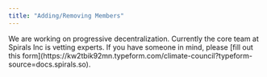 ```yaml
---
title: "Adding/Removing Members"
---
```


<Note>
  We are working on progressive decentralization. Currently the core team at
  Spirals Inc is vetting experts. If you have someone in mind, please [fill out
  this
  form](https://kw2tbik92mn.typeform.com/climate-council?typeform-source=docs.spirals.so).
</Note>
